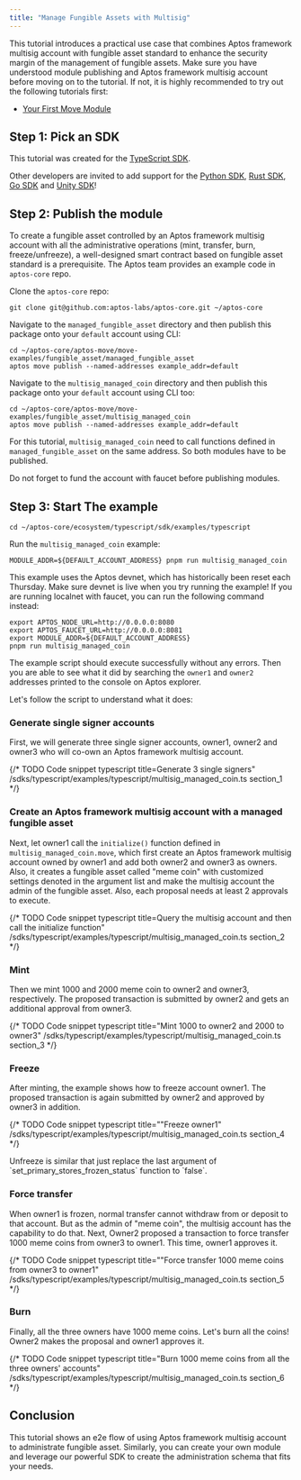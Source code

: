 ```yaml
---
title: "Manage Fungible Assets with Multisig"
---
```







This tutorial introduces a practical use case that combines Aptos framework
multisig account with fungible asset standard to enhance the security margin of
the management of fungible assets. Make sure you have understood module
publishing and Aptos framework multisig account before moving on to the
tutorial. If not, it is highly recommended to try out the following tutorials
first:

- [Your First Move Module](/build/guides/first-move-module)

## Step 1: Pick an SDK

This tutorial was created for the [TypeScript SDK](/build/sdks/ts-sdk).

Other developers are invited to add support for
the [Python SDK](/build/sdks/python-sdk), [Rust SDK](/build/sdks/rust-sdk),
[Go SDK](/build/sdks/go-sdk) and [Unity SDK](/build/sdks/unity-sdk)!

## Step 2: Publish the module

To create a fungible asset controlled by an Aptos framework multisig account
with all the administrative operations (mint, transfer, burn, freeze/unfreeze),
a well-designed smart contract based on fungible asset standard is a
prerequisite. The Aptos team provides an example code in `aptos-core` repo.

Clone the `aptos-core` repo:

```shellscript filename="Terminal"
git clone git@github.com:aptos-labs/aptos-core.git ~/aptos-core
```

Navigate to the `managed_fungible_asset` directory and then publish this package
onto your `default` account using CLI:

```shellscript filename="Terminal"
cd ~/aptos-core/aptos-move/move-examples/fungible_asset/managed_fungible_asset
aptos move publish --named-addresses example_addr=default
```

Navigate to the `multisig_managed_coin` directory and then publish this package
onto your `default` account using CLI too:

```shellscript filename="Terminal"
cd ~/aptos-core/aptos-move/move-examples/fungible_asset/multisig_managed_coin
aptos move publish --named-addresses example_addr=default
```

For this tutorial, `multisig_managed_coin` need to call functions defined
in `managed_fungible_asset` on the same address. So both modules have to be
published.

<Aside type="note">
  Do not forget to fund the account with faucet before publishing modules.
</Aside>

## Step 3: Start The example

```shellscript filename="Terminal"
cd ~/aptos-core/ecosystem/typescript/sdk/examples/typescript
```

Run the `multisig_managed_coin` example:

```shellscript filename="Terminal"
MODULE_ADDR=${DEFAULT_ACCOUNT_ADDRESS} pnpm run multisig_managed_coin
```

<Aside type="note">
  This example uses the Aptos devnet, which has historically been reset each
  Thursday.
  Make sure devnet is live when you try running the example! If you are running
  localnet with faucet, you can run the following command instead:

  ```shellscript filename="Terminal"
  export APTOS_NODE_URL=http://0.0.0.0:8080
  export APTOS_FAUCET_URL=http://0.0.0.0:8081
  export MODULE_ADDR=${DEFAULT_ACCOUNT_ADDRESS}
  pnpm run multisig_managed_coin
  ```
</Aside>

The example script should execute successfully without any errors. Then you are
able to see what it did by searching the `owner1` and `owner2` addresses printed
to the console on Aptos explorer.

Let&apos;s follow the script to understand what it does:

### Generate single signer accounts

First, we will generate three single signer accounts, owner1, owner2 and owner3
who will co-own an Aptos framework multisig account.

{/* TODO Code snippet
  typescript title=Generate 3 single signers"
  /sdks/typescript/examples/typescript/multisig_managed_coin.ts
  section_1
  */}

### Create an Aptos framework multisig account with a managed fungible asset

Next, let owner1 call the `initialize()` function defined
in `multisig_managed_coin.move`, which first create an Aptos framework multisig
account owned by owner1 and add both owner2 and owner3 as owners. Also, it
creates a fungible asset called &quot;meme coin&quot; with customized settings denoted in
the argument list and make the multisig account the admin of the fungible asset.
Also, each proposal needs at least 2 approvals to execute.

{/* TODO Code snippet
  typescript title=Query the multisig account and then call the initialize function"
  /sdks/typescript/examples/typescript/multisig_managed_coin.ts
  section_2
  */}

### Mint

Then we mint 1000 and 2000 meme coin to owner2 and owner3, respectively. The
proposed transaction is submitted by owner2 and gets an additional approval from
owner3.

{/* TODO Code snippet
  typescript title="Mint 1000 to owner2 and 2000 to owner3"
  /sdks/typescript/examples/typescript/multisig_managed_coin.ts
  section_3
  */}

### Freeze

After minting, the example shows how to freeze account owner1. The proposed
transaction is again submitted by owner2 and approved by owner3 in addition.

{/* TODO Code snippet
  typescript title=""Freeze owner1"
  /sdks/typescript/examples/typescript/multisig_managed_coin.ts
  section_4
  */}

<Aside type="note">
  Unfreeze is similar that just replace the last argument of
  `set_primary_stores_frozen_status` function to `false`.
</Aside>

### Force transfer

When owner1 is frozen, normal transfer cannot withdraw from or deposit to that
account. But as the admin of &quot;meme coin&quot;, the multisig account has the
capability to do that.
Next, Owner2 proposed a transaction to force transfer 1000 meme coins from
owner3 to owner1. This time, owner1 approves it.

{/* TODO Code snippet
  typescript title=""Force transfer 1000 meme coins from owner3 to owner1"
  /sdks/typescript/examples/typescript/multisig_managed_coin.ts
  section_5
  */}

### Burn

Finally, all the three owners have 1000 meme coins. Let&apos;s burn all the coins!
Owner2 makes the proposal and owner1 approves it.

{/* TODO Code snippet
  typescript title="Burn 1000 meme coins from all the three owners' accounts"
  /sdks/typescript/examples/typescript/multisig_managed_coin.ts
  section_6
  */}

## Conclusion

This tutorial shows an e2e flow of using Aptos framework multisig account to
administrate fungible asset. Similarly, you can create your own module and
leverage our powerful SDK to create the administration schema that fits your
needs.
